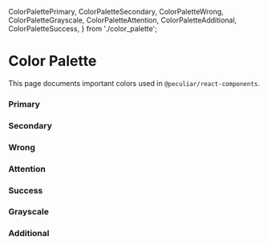   ColorPalettePrimary,
  ColorPaletteSecondary,
  ColorPaletteWrong,
  ColorPaletteGrayscale,
  ColorPaletteAttention,
  ColorPaletteAdditional,
  ColorPaletteSuccess,
} from './color_palette';

<Meta
  title="Documentation/Color Palette"
  id="documentation-color-palette"
/>

# Color Palette

This page documents important colors used in `@peculiar/react-components`.

### Primary

<ColorPalettePrimary />

### Secondary

<ColorPaletteSecondary />

### Wrong

<ColorPaletteWrong />

### Attention

<ColorPaletteAttention />

### Success

<ColorPaletteSuccess />

### Grayscale

<ColorPaletteGrayscale />

### Additional

<ColorPaletteAdditional />
